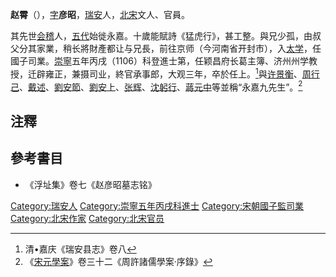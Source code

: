'''赵霄'''（{{bd|1062年||1109年||catIdx=Z趙}}），[[表字|字]]'''彦昭'''，[[瑞安|瑞安]]人，[[北宋|北宋]]文人、官員。

其先世[[会稽|会稽]]人，[[五代|五代]]始徙永嘉。十歲能賦詩《猛虎行》，甚工整。與兄少孤，由叔父分其家業，稍长將財產都让与兄長，前往京师（今河南省开封市），入[[太学|太学]]，任國子司業。[[崇寧|崇寧]]五年丙戌（1106）科登進士第，任颖昌府长葛主簿、济州州学教授，迁辟雍正，兼摄司业，終官承事郎，大观三年，卒於任上。<ref>清•嘉庆《瑞安县志》卷八</ref>與[[许景衡|许景衡]]、[[周行己|周行己]]、[[戴述|戴述]]、[[劉安節|劉安節]]、[[劉安上|劉安上]]、[[张辉|张辉]]、[[沈躬行|沈躬行]]、[[蔣元中|蔣元中]]等並稱“永嘉九先生”。<ref>《[[宋元學案|宋元學案]]》卷三十二《周許諸儒學案·序錄》</ref>

==注釋==
{{reflist}}

==參考書目==
*《浮址集》卷七《赵彦昭墓志铭》

{{並稱|永嘉九先生|[[周行己|周行己]] - [[許景衡|許景衡]] - [[劉安節|劉安節]] - [[劉安上|劉安上]] - [[戴述|戴述]] - [[趙霄|趙霄]] - [[張輝_(宋朝)|張輝]] - [[沈躬行|沈躬行]] - [[蔣元中|蔣元中]]}}
[[Category:瑞安人|Category:瑞安人]]
[[Category:崇寧五年丙戌科進士|Category:崇寧五年丙戌科進士]]
[[Category:宋朝國子監司業|Category:宋朝國子監司業]]
[[Category:北宋作家|Category:北宋作家]]
[[Category:北宋官员|Category:北宋官员]]